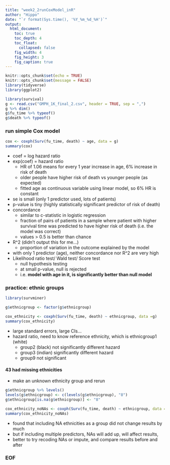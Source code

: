 ```yaml
---
title: "week2_2runCoxModel_inR"
author: "Hippo"
date: "`r format(Sys.time(), '%Y_%m_%d_%H')`"
output: 
  html_document:
    toc: true
    toc_depth: 4
    toc_float:
      collapsed: false
    fig_width: 4
    fig_height: 3
    fig_caption: true
---
```


```r
knitr::opts_chunk$set(echo = TRUE)
knitr::opts_chunk$set(message = FALSE)
library(tidyverse)
library(ggplot2)
```

```r
library(survival)
g <- read.csv("GMPH_1K_final_2.csv", header = TRUE, sep = ",")
g %>% dim()
g$fu_time %>% typeof()
g$death %>% typeof()
```

### run simple Cox model
```r
cox <- coxph(Surv(fu_time, death) ~ age, data = g)
summary(cox)
```

- coef = log hazard ratio
- exp(coef) = hazard ratio
    - HR of 1.06 means for every 1 year increase in age, 6% increase in risk of death
    - older people have higher risk of death vs younger people (as expected)
    - fitted age as continuous variable using linear model, so 6% HR is constant
- se is small (only 1 predictor used, lots of patients)
- p-value is tiny (highly statistically significant predictor of risk of death)
- concordance
    - similar to c-statistic in logistic regression
    - fraction of pairs of patients in a sample where patient with higher survival time was predicted to have higher risk of death (i.e. the model was correct)
    - values > 0.5 is better than chance
- R^2 (didn't output this for me...)
    - proportion of variation in the outcome explained by the model
- with only 1 predictor (age), neither concordance nor R^2 are very high
- Likelihood ratio test/ Wald test/ Score test
    - null hypothesis testing
    - at small p-value, null is rejected
    - i.e. **model with age in it, is significantly better than null model**

### practice: ethnic groups
```r
library(survminer)

g$ethnicgroup <- factor(g$ethnicgroup)

cox_ethnicity <- coxph(Surv(fu_time, death) ~ ethnicgroup, data =g)
summary(cox_ethnicity)
```

- large standard errors, large CIs...
- hazard ratio, need to know reference ethnicity, which is ethnicgroup1 (white)
    - group2 (black) not significantly different hazard
    - group3 (indian) significantly different hazard
    - group9 not significant

#### 43 had missing ethnicities
- make an unknown ethnicity group and rerun
```r
g$ethnicgroup %>% levels()
levels(g$ethnicgroup) <- c(levels(g$ethnicgroup), "8")
g$ethnicgroup[is.na(g$ethnicgroup)] <- "8"

cox_ethnicity_noNAs <- coxph(Surv(fu_time, death) ~ ethnicgroup, data = g)
summary(cox_ethnicity_noNAs)
```

- found that including NA ethnicities as a group did not change results by much
- but if including multiple predictors, NAs will add up, will affect results,
- better to try recoding NAs or impute, and compare results before and after


### EOF